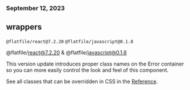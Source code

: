 ### September 12, 2023

## wrappers

`@flatfile/react@7.2.20`
`@flatfile/javascript@0.1.8`

@flatfile/react@7.2.20 & @flatfile/javascript@0.1.8

This version update introduces proper class names on the Error container so you can more easily control the look and feel of this component.

See all classes that can be overridden in CSS in the [Reference](/apps/embedding/reference/advanced#iframe-styles).
